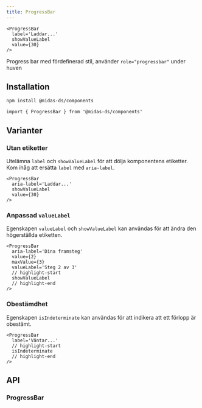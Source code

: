 ```yaml
---
title: ProgressBar
---
```



```tsx
<ProgressBar
  label='Laddar...'
  showValueLabel
  value={30}
/>
```

<div className='card'>
  <ProgressBar
    label='Laddar...'
    showValueLabel
    value={30}
  />
</div>

<ComponentHeader name='ProgressBar' />

Progress bar med fördefinerad stil, använder `role="progressbar"` under huven

## Installation

```bash npm2yarn
npm install @midas-ds/components
```

```tsx
import { ProgressBar } from '@midas-ds/components'
```

## Varianter

### Utan etiketter

Utelämna `label` och `showValueLabel` för att dölja komponentens etiketter. Kom ihåg att ersätta `label` med `aria-label`.

```tsx
<ProgressBar
  aria-label='Laddar...'
  showValueLabel
  value={30}
/>
```

<div className='card'>
  <ProgressBar
    aria-label='Laddar...'
    value={30}
  />
</div>

### Anpassad `valueLabel`

Egenskapen `valueLabel` och `showValueLabel` kan användas för att ändra den högerställda etiketten.

```tsx
<ProgressBar
  aria-label='Dina framsteg'
  value={2}
  maxValue={3}
  valueLabel='Steg 2 av 3'
  // highlight-start
  showValueLabel
  // highlight-end
/>
```

<div className='card'>
  <ProgressBar
    aria-label='Dina framsteg'
    value={2}
    maxValue={3}
    valueLabel='Steg 2 av 3'
    showValueLabel
  />
</div>

### Obestämdhet

Egenskapen `isIndeterminate` kan användas för att indikera att ett förlopp är obestämt.

```tsx
<ProgressBar
  label='Väntar...'
  // highlight-start
  isIndeterminate
  // highlight-end
/>
```

<div className='card'>
  <ProgressBar
    label='Väntar...'
    isIndeterminate
  />
</div>

## API

### ProgressBar

<PropTable name='ProgressBar' />
